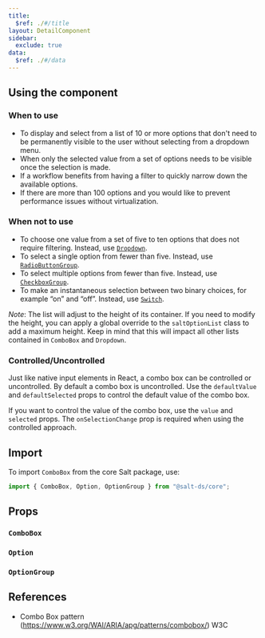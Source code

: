 ```yaml
---
title:
  $ref: ./#/title
layout: DetailComponent
sidebar:
  exclude: true
data:
  $ref: ./#/data
---
```


## Using the component

### When to use

- To display and select from a list of 10 or more options that don't need to be permanently visible to the user without selecting from a dropdown menu.
- When only the selected value from a set of options needs to be visible once the selection is made.
- If a workflow benefits from having a filter to quickly narrow down the available options.
- If there are more than 100 options and you would like to prevent performance issues without virtualization.

### When not to use

- To choose one value from a set of five to ten options that does not require filtering. Instead, use [`Dropdown`](../dropdown).
- To select a single option from fewer than five. Instead, use [`RadioButtonGroup`](../radio-button).
- To select multiple options from fewer than five. Instead, use [`CheckboxGroup`](../checkbox).
- To make an instantaneous selection between two binary choices, for example “on” and “off”. Instead, use [`Switch`](../switch).

_Note_: The list will adjust to the height of its container. If you need to modify the height, you can apply a global override to the `saltOptionList` class to add a maximum height. Keep in mind that this will impact all other lists contained in `ComboBox` and `Dropdown`.

### Controlled/Uncontrolled

Just like native input elements in React, a combo box can be controlled or uncontrolled. By default a combo box is uncontrolled. Use the `defaultValue` and `defaultSelected` props to control the default value of the combo box.

If you want to control the value of the combo box, use the `value` and `selected` props. The `onSelectionChange` prop is required when using the controlled approach.

## Import

To import `ComboBox` from the core Salt package, use:

```js
import { ComboBox, Option, OptionGroup } from "@salt-ds/core";
```

## Props

### `ComboBox`

<PropsTable packageName="core" componentName="ComboBox" />

### `Option`

<PropsTable packageName="core" componentName="Option" />

### `OptionGroup`

<PropsTable packageName="core" componentName="OptionGroup" />

## References

- Combo Box pattern (https://www.w3.org/WAI/ARIA/apg/patterns/combobox/) W3C
